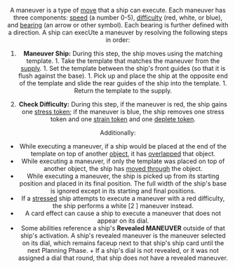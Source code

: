 <Header title="maneuver" />

A maneuver is a type of [move](/article/Move) that a ship can execute. Each maneuver has three
components: [speed](/article/Speed) (a number 0-5), [difficulty](/article/Difficulty) (red, white, or blue), and [bearing](/article/Bearing)
(an arrow or other symbol). Each bearing is further defined with a direction.
A ship can execUte a maneuver by resolving the following steps in order:

1. **Maneuver Ship:** During this step, the ship moves using the matching
   template. 1. Take the template that matches the maneuver from the [supply](/article/Supply). 1. Set the template between the ship's front guides (so that it is flush
   against the base). 1. Pick up and place the ship at the opposite end of the template and
   slide the rear guides of the ship into the template. 1. Return the template to the supply.

2. **Check Difficulty:** During this step, if the maneuver is red, the ship
   gains one [stress token](/article/Stress); if the maneuver is blue, the ship removes one
   stress token and one [strain token](/article/Strain) and one [deplete token](/article/Deplete).

Additionally:

- While executing a maneuver, if a ship would be placed at the end of the
  template on top of another [object](/article/Objects), it has [overlapped](/article/Overlap) that object.
- While executing a maneuver, if only the template was placed on top of
  another object, the ship has [moved through](/article/Move) the object.
- While executing a maneuver, the ship is picked up from its starting
  position and placed in its final position. The full width of the ship's base is
  ignored except in its starting and final positions.
- If a [stressed](/article/Stress) ship attempts to execute a maneuver with a red difficulty,
  the ship performs a white [2 <Straight/>] maneuver instead.
- A card effect can cause a ship to execute a maneuver that does not
  appear on its dial.
- Some abilities reference a ship's **Revealed MANEUVER** outside of that
  ship's activation. A ship's revealed maneuver is the maneuver selected on
  its dial, which remains faceup next to that ship's ship card until the next
  Planning Phase. + If a ship's dial is not revealed, or it was not assigned a dial that round,
  that ship does not have a revealed maneuver.
